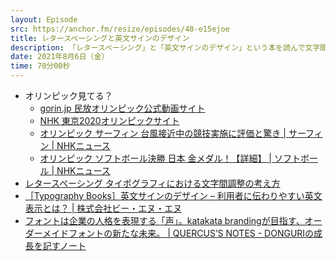 ```yaml
---
layout: Episode
src: https://anchor.fm/resize/episodes/40-e15ejoe
title: レタースペーシングと英文サインのデザイン
description: 「レタースペーシング」と「英文サインのデザイン」という本を読んで文字間調整のコツや英文表記をするときのデザイン的な注意点などについて話しました。
date: 2021年8月6日（金）
time: 70分00秒
---
```


- オリンピック見てる？
    - [gorin.jp 民放オリンピック公式動画サイト](https://www.gorin.jp/)
    - [NHK 東京2020オリンピックサイト](https://sports.nhk.or.jp/olympic/)
    - [オリンピック サーフィン 台風接近中の競技実施に評価と驚き | サーフィン | NHKニュース](https://www3.nhk.or.jp/news/html/20210727/k10013162571000.html)
    - [オリンピック ソフトボール決勝 日本 金メダル！【詳細】 | ソフトボール | NHKニュース](https://www3.nhk.or.jp/news/html/20210727/k10013162331000.html)
- [レタースペーシング タイポグラフィにおける文字間調整の考え方](https://letter-spacing.mimiguri.co.jp/)
- [［Typography Books］英文サインのデザイン – 利用者に伝わりやすい英文表示とは？ | 株式会社ビー・エヌ・エヌ](http://www.bnn.co.jp/books/10070/)
- [フォントは企業の人格を表現する「声」。katakata brandingが目指す、オーダーメイドフォントの新たな未来。 | QUERCUS’S NOTES - DONGURIの成長を記すノート](https://note.don-guri.com/katakata-branding/)